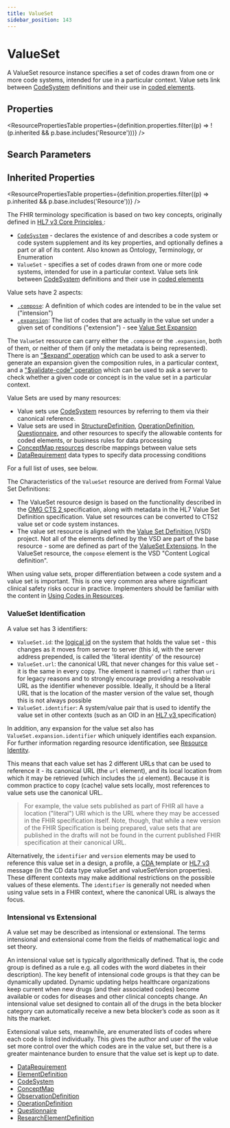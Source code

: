 ```yaml
---
title: ValueSet
sidebar_position: 143
---
```



# ValueSet

A <Link to="/docs/api/fhir/resources/valueset">ValueSet</Link> resource instance specifies a set of codes drawn from one or more code systems, intended for use in a particular context. Value sets link between [CodeSystem](./codesystem) definitions and their use in [coded elements](https://www.hl7.org/fhir/terminologies.html).

<Tabs queryString="section">
  <TabItem value="schema" label="Schema" default>

## Properties

<ResourcePropertiesTable
  properties={definition.properties.filter((p) => !(p.inherited && p.base.includes('Resource')))}
/>

## Search Parameters

<SearchParamsTable searchParams={definition.searchParameters} />

## Inherited Properties

<ResourcePropertiesTable properties={definition.properties.filter((p) => p.inherited && p.base.includes('Resource'))} />

  </TabItem>
  <TabItem value="usage" label="Usage">
<div> <a name="scope"></a> <p> The FHIR terminology specification is based on two key concepts, originally defined in <a href="http://www.hl7.org/documentcenter/public/standards/V3/core_principles/infrastructure/coreprinciples/v3modelcoreprinciples.html">HL7 v3 Core Principles </a>: </p> <ul> <li> <code><a href="/docs/api/fhir/resources/codesystem">CodeSystem</a></code> - declares the existence of and describes a code system or code system supplement and its key properties, and optionally defines a part or all of its content. Also known as Ontology, Terminology, or Enumeration</li> <li> <code>ValueSet</code> - specifies a set of codes drawn from one or more code systems, intended for use in a particular context. Value sets link between <a href="/docs/api/fhir/resources/codesystem">CodeSystem</a> definitions and their use in <a href="https://www.hl7.org/fhir/terminologies.html">coded elements</a></li> </ul> <p> Value sets have 2 aspects: </p> <ul>  <li><code><a href="https://www.hl7.org/fhir/valueset-definitions.html#ValueSet.compose">.compose</a></code>: A definition of which codes are intended to be in the value set ("intension")</li>  <li><code><a href="https://www.hl7.org/fhir/valueset-definitions.html#ValueSet.expansion">.expansion</a></code>: The list of codes that are actually in the value set under a given set of conditions ("extension") - see <a href="/docs/api/fhir/resources/valueset">Value Set Expansion</a></li> </ul> <p> The <code>ValueSet</code> resource can carry either the <code>.compose</code> or the <code>.expansion</code>, both of them, or neither of them (if only the metadata is being represented). There is an <a href="https://www.hl7.org/fhir/valueset-operation-expand.html">"$expand" operation</a> which can be used to ask a server to generate an expansion given the composition rules, in a particular context, and a <a href="https://www.hl7.org/fhir/valueset-operation-validate-code.html">"$validate-code" operation</a> which can be used to ask a server to  check whether a given code or concept is in the value set in a particular context. </p> </div>
  </TabItem>
  <TabItem value="relationships" label="Relationships">
<div> <a name="relationships"></a> <p> Value Sets are used by many resources: </p> <ul>  <li>Value sets use <a href="/docs/api/fhir/resources/codesystem">CodeSystem</a> resources by referring to them via their canonical reference.</li>  <li>Value sets are used in <a href="/docs/api/fhir/resources/structuredefinition">StructureDefinition</a>,      <a href="/docs/api/fhir/resources/operationdefinition">OperationDefinition</a>, <a href="/docs/api/fhir/resources/questionnaire">Questionnaire</a>, and other resources     to specify the allowable contents for coded elements, or business rules for data processing</li>  <li><a href="/docs/api/fhir/resources/conceptmap">ConceptMap resources</a> describe mappings between value sets</li>  <li><a href="https://www.hl7.org/fhir/meta/api/fhir/datatypes/datarequirement">DataRequirement</a> data types to specify data processing conditions</li> </ul> <p> For a full list of uses, see below. </p> <p> The Characteristics of the <code>ValueSet</code> resource are derived from Formal Value Set Definitions: </p> <ul>   <li>The <Link to="/docs/api/fhir/resources/valueset">ValueSet</Link> resource design is based on the functionality described in the <a href="http://www.omg.org/spec/CTS2/1.0/">OMG CTS 2 </a> specification, along   with metadata in the HL7 Value Set Definition specification. Value set resources can be converted to CTS2   value set or code system instances.</li>  <li>The value set resource is aligned with the <a href="https://confluence.hl7.org/display/VOC/Characteristics+of+a+Value+Set+Definition+%28VSD%29+Project">Value Set Definition </a> (VSD) project.   Not all of the elements defined by the VSD are part of the base resource - some are defined as part of the <a href="https://www.hl7.org/fhir/valueset-extensions.html">ValueSet <Link to="/docs/api/fhir/datatypes/extension">Extensions</Link></a>.  In the <Link to="/docs/api/fhir/resources/valueset">ValueSet</Link> resource, the <code>compose</code> element is the VSD "Content Logical definition".</li> </ul> </div>
  </TabItem>
  <TabItem value="backgroundAndContext" label="Background and Context">
<div> <a name="context"></a> <p> When using value sets, proper differentiation between a code system and a value set is important.  This is one very common area where significant clinical safety risks occur in practice. Implementers should be familiar with the content in <a href="https://www.hl7.org/fhir/terminologies.html">Using Codes in Resources</a>. </p> <a name="ident"></a> <h3 class="self-link-parent"> <Link to="/docs/api/fhir/resources/valueset">ValueSet</Link> Identification <a href="/docs/api/fhir/resources/valueset" title="link to here" class="self-link"></a></h3> <p> A value set has 3 identifiers: </p> <ul>  <li><code>ValueSet.id</code>: the <a href="https://www.hl7.org/fhir/resource.html#id">logical id</a> on the system that holds the value set - this changes as it moves from server to server (this id, with the server address prepended, is called the 'literal identity' of the resource)</li>  <li><code>ValueSet.url</code>: the canonical URL that never changes for this value set - it is the same in every copy. The element is named <code>url</code> rather than <code>uri</code> for legacy reasons and to strongly encourage providing a resolvable URL as the identifier whenever possible. Ideally, it should be a literal URL that is the location of the master version of the value set, though this is not always possible</li>  <li><code>ValueSet.identifier</code>: A system/value pair that is used to identify the value set in other contexts (such as an OID in an <a href="https://www.hl7.org/implement/standards/product_brief.cfm?product_id=186">HL7 v3 </a> specification)</li> </ul> <p> In addition, any expansion for the value set also has <code>ValueSet.expansion.identifier</code> which uniquely identifies each expansion. For further information regarding resource identification, see <a href="https://www.hl7.org/fhir/resource.html#id">Resource Identity</a>. </p> <p> This means that each value set has 2 different URLs that can be used to reference it - its canonical URL (the <code>url</code> element), and its local location from which it may be retrieved (which includes the <code>id</code> element). Because it is common practice to copy (cache) value sets locally, most references to value sets use the canonical URL.  </p> <blockquote> <p> For example, the value sets published as part of FHIR all have a location ("literal") URI which is the URL where they may be accessed in the FHIR specification itself. Note, though, that while a new version of the FHIR Specification is being prepared, value sets that are published in the drafts will not be found in the current published FHIR specification at their canonical URL.  </p> </blockquote> <p> Alternatively, the <code>identifier</code> and <code>version</code> elements may be used to reference this value set in a  design, a profile, a <a href="http://www.hl7.org/implement/standards/product_brief.cfm?product_id=7">CDA </a> template  or <a href="https://www.hl7.org/implement/standards/product_brief.cfm?product_id=186">HL7 v3 </a> message (in the CD data  type valueSet and valueSetVersion properties). These different contexts may make additional restrictions on the  possible values of these elements.  The <code>identifier</code> is generally not needed when using value sets in a FHIR context, where the canonical URL is always the focus. </p> <a name="int-ext"></a> <h3 class="self-link-parent"> Intensional vs Extensional <a href="https://www.hl7.org/fhir/valueset.html#int-ext" title="link to here" class="self-link"></a></h3> <p> A value set may be described as intensional or extensional. The terms intensional and extensional come from the fields of mathematical logic and set theory.  </p> <p> An intensional value set is typically algorithmically defined. That is, the code group is defined as a rule e.g. all codes with the word diabetes in their  description). The key benefit of intensional code groups is that they can be dynamically updated. Dynamic updating helps healthcare organizations keep  current when new drugs (and their associated codes) become available or codes for diseases and other clinical concepts change. An intensional value set  designed to contain all of the drugs in the beta blocker category can automatically receive a new beta blocker’s code as soon as it hits the market. </p> <p> Extensional value sets, meanwhile, are enumerated lists of codes where each code is listed individually. This gives the author and user of the value set  more control over the which codes are in the value set, but there is a greater maintenance burden to ensure that the value set is kept up to date. </p> </div>
  </TabItem>
  <TabItem value="referencedBy" label="Referenced By">
<ul><li><a href="https://www.hl7.org/fhir/metadatatypes.html#DataRequirement">DataRequirement</a></li>
<li><a href="/docs/api/fhir/datatypes/elementdefinition">ElementDefinition</a></li>
<li><a href="/docs/api/fhir/resources/codesystem">CodeSystem</a></li>
<li><a href="/docs/api/fhir/resources/conceptmap">ConceptMap</a></li>
<li><a href="/docs/api/fhir/resources/observationdefinition">ObservationDefinition</a></li>
<li><a href="/docs/api/fhir/resources/operationdefinition">OperationDefinition</a></li>
<li><a href="/docs/api/fhir/resources/questionnaire">Questionnaire</a></li>
<li><a href="/docs/api/fhir/resources/researchelementdefinition">ResearchElementDefinition</a></li></ul>
  </TabItem>
</Tabs>
